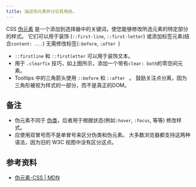 ```yaml
---
title: 描述伪元素并讨论其用途。
---
```


CSS [伪元素](https://developer.mozilla.org/en-US/docs/Web/CS/Pseudo-elements) 是一个添加到选择器中的关键词，使您能够修改所选元素的特定部分的样式。 它们可以用于装饰 (`::first-line`, `::first-letter`) 或添加标签元素(结合`content: ...`) 无需修改标签(`:before`, `:after `)

-   `::firstline` 和 `::firstletter` 可以用于装饰文本。
-   用于 `.clearfix` 技巧，如上图所示，添加一个带有`clear: both`的零空间元素。
-   Tooltips 中的三角箭头使用 `::before` 和 `::after ` 。 鼓励关注点分离，因为三角形被视为样式的一部分，而不是真正的DOM。

## 备注

-   伪元素不同于 [伪类](https://developer.mozilla.org/en-US/docs/Web/CS/Pseudo-classes)，后者用于根据状态(例如`:hover`, `:focus`, 等等) 修改样式。
-   应使用双冒号而不是单冒号来区分伪类和伪元素。 大多数浏览器都支持这两种语法，因为旧的 W3C 视图中没有区分这点。

## 参考资料

-   [伪元素-CSS | MDN](https://developer.mozilla.org/en-US/docs/Web/CS/Pseudo-elements)
